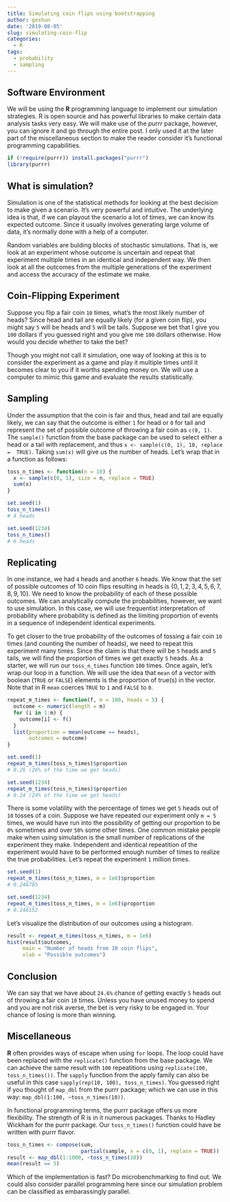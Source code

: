 ```yaml
---
title: Simulating coin flips using bootstrapping
author: geshun
date: '2019-08-05'
slug: simulating-coin-flip
categories:
  - R
tags:
  - probability
  - sampling
---
```


## Software Environment

We will be using the **R** programming language to implement our simulation strategies. R is open source and has powerful libraries to make certain data analysis tasks very easy. We will make use of the _purrr_ package, however, you can ignore it and go through the entire post. I only used it at the later part of the miscellaneous section to make the reader consider it's functional programming capabilities.

```r
if (!require(purrr)) install.packages("purrr")
library(purrr)
```

## What is simulation?

Simulation is one of the statistical methods for looking at the best decision to make given a scenario. It's very powerful and intuitive. The underlying idea is that, if we can playout the scenario a lot of times, we can know its expected outcome. Since it usually involves generating large volume of data, it's normally done with a help of a computer.

Random variables are bulding blocks of stochastic simulations. That is, we look at an experiment whose outcome is uncertain and repeat that experiment multiple times in an identical and independent way. We then look at all the outcomes from the multiple generations of the experiment and access the accuracy of the estimate we make.


## Coin-Flipping Experiment

Suppose you flip a fair coin `10` times, what’s the most likely number of heads? Since head and tail are equally likely (for a given coin flip), you might say `5` will be heads and `5` will be tails. Suppose we bet that I give you `100` dollars if you guessed right and you give me `100` dollars otherwise. How would you decide whether to take the bet?

Though you might not call it simulation, one way of looking at this is to consider the experiment as a game and play it multiple times until it becomes clear to you if it worths spending money on. We will use a computer to mimic this game and evaluate the results statistically.

## Sampling

Under the assumption that the coin is fair and thus, head and tail are equally likely, we can say that the outcome is either `1` for head or `0` for tail and represent the set of possible outcome of throwing a fair coin as `c(0, 1)`. The `sample()` function from the base package can be used to select either a head or a tail with replacement, and thus `x <- sample(c(0, 1), 10, replace =  TRUE)`. Taking `sum(x)` will give us the number of heads. Let's wrap that in a function as follows:

```r
toss_n_times <- function(n = 10) {
  x <- sample(c(0, 1), size = n, replace = TRUE)
  sum(x)
}
```

```r
set.seed(1)
toss_n_times()
# 4 heads
```

```r
set.seed(1234)
toss_n_times()
# 6 heads
```

## Replicating

In one instance, we had `4` heads and another `6` heads. We know that the set of possible outcomes of 10 coin flips resulting in heads is $\{0, 1, 2, 3, 4, 5, 6, 7, 8, 9, 10\}$. We need to know the probability of each of these possible outcomes. We can analytically compute the probabilities, however, we want to use simulation. In this case, we will use frequentist interpretation of probability where probability is defined as the limiting proportion of events in a sequence of independent identical experiments.

To get closer to the true probability of the outcomes of tossing a fair coin `10` times (and counting the number of heads), we need to repeat this experiment many times. Since the claim is that there will be `5` heads and `5` tails, we will find the proportion of times we get exactly `5` heads. As a starter, we will run our `toss_n_times` function `100` times. Once again, let's wrap our loop in a function. We will use the idea that `mean` of a vector with boolean (`TRUE` or `FALSE`) elements is the proportion of true(s) in the vector. Note that in R `mean` coerces `TRUE` to `1` and `FALSE` to `0`.

```r
repeat_m_times <- function(f, m = 100, heads = 5) {
  outcome <- numeric(length = m)
  for (i in 1:m) {
    outcome[i] <- f()
  }
  list(proportion = mean(outcome == heads), 
       outcomes = outcome)
}
```

```r
set.seed(1)
repeat_m_times(toss_n_times)$proportion
# 0.26 (26% of the time we get heads)
```

```r
set.seed(1234)
repeat_m_times(toss_n_times)$proportion
# 0.24 (24% of the time we get heads)
```

There is some volatility with the percentage of times we get `5` heads out of `10` tosses of a coin. Suppose we have repeated our experiment only `m = 5` times, we would have run into the possibility of getting our proportion to be `0%` sometimes and over `50%` some other times. One common mistake people make when using simulation is the small number of replications of the experiment they make. Independent and identical repeatition of the experiment would have to be performed enough number of times to realize the true probabilities. Let's repeat the experiment `1` million times.

```r
set.seed(1)
repeat_m_times(toss_n_times, m = 1e6)$proportion
# 0.246705
```

```r
set.seed(1234)
repeat_m_times(toss_n_times, m = 1e6)$proportion
# 0.246152
```

Let's visualize the distribution of our outcomes using a histogram.
```r
result <- repeat_m_times(toss_n_times, m = 1e6)
hist(result$outcomes, 
     main = "Number of heads from 10 coin flips", 
     xlab = "Possible outcomes")
```

## Conclusion

We can say that we have about `24.6%` chance of getting exactly `5` heads out of throwing a fair coin `10` times. Unless you have unused money to spend and you are not risk averse, the bet is very risky to be engaged in. Your chance of losing is more than winning. 

## Miscellaneous

**R** often provides ways of escape when using `for` loops. The loop could have been replaced with the `replicate()` function from the base package. We can achieve the same result with `100` repeatitions using `replicate(100, toss_n_times())`. The `sapply` function from the apply family can also be useful in this case `sapply(rep(10, 100), toss_n_times)`. You guessed right if you thought of `map_dbl` from the purrr package; which we can use in this way: `map_dbl(1:100, ~toss_n_times(10))`. 

In functional programming terms, the purrr package offers us more flexibility. The strength of R is in it numerous packages. Thanks to Hadley Wickham for the purrr package. Our `toss_n_times()` function could have be written with purrr flavor. 

```r
toss_n_times <- compose(sum, 
                        partial(sample, x = c(0, 1), replace = TRUE))
result <- map_dbl(1:1000, ~toss_n_times(10)) 
mean(result == 5)
```
Which of the implementation is fast? Do microbenchmarking to find out. We could also  consider parallel programming here since our simulation problem can be classified as embarassingly parallel. 
